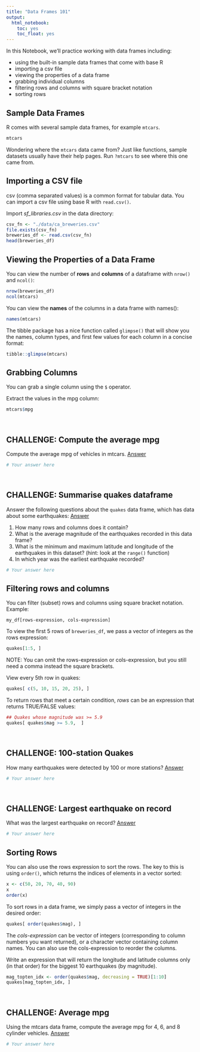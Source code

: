 ```yaml
---
title: "Data Frames 101"
output: 
  html_notebook:
    toc: yes
    toc_float: yes
---
```


In this Notebook, we'll practice working with data frames including:

- using the built-in sample data frames that come with base R 
- importing a csv file   
- viewing the properties of a data frame  
- grabbing individual columns  
- filtering rows and columns with square bracket notation  
- sorting rows  

## Sample Data Frames

R comes with several sample data frames, for example `mtcars`.

```r
mtcars
```

Wondering where the `mtcars` data came from? Just like functions, sample datasets usually have their help pages. Run `?mtcars` to see where this one came from.

## Importing a CSV file

csv (comma separated values) is a common format for tabular data. You can import a csv file using base R with  `read.csv()`. 

Import *sf_libraries.csv* in the data directory:  

```r
csv_fn <- "./data/ca_breweries.csv"
file.exists(csv_fn)
breweries_df <- read.csv(csv_fn)
head(breweries_df)
```

## Viewing the Properties of a Data Frame

You can view the number of **rows** and **columns** of a dataframe with `nrow()` and `ncol()`:

```r
nrow(breweries_df)
ncol(mtcars)
```
You can view the **names** of the columns in a data frame with names():

```r
names(mtcars)
```

The tibble package has a nice function called `glimpse()` that will show you the names, column types, and first few values for each column in a concise format:

```r
tibble::glimpse(mtcars)
```

## Grabbing Columns

You can grab a single column using the `$` operator. 

Extract the values in the mpg column:

```r
mtcars$mpg
```

\

## CHALLENGE: Compute the average mpg

Compute the average mpg of vehicles in mtcars. [Answer](http://bit.ly/310o8bW)

```r
# Your answer here

```

\

## CHALLENGE: Summarise quakes dataframe

Answer the following questions about the `quakes` data frame, which has data about some earthquakes: [Answer](http://bit.ly/3eUoyIV)

1) How many rows and columns does it contain?  
2) What is the average magnitude of the earthquakes recorded in this data frame?  
3) What is the minimum and maximum latitude and longitude of the earthquakes in this dataset? (hint: look at the `range()` function)  
4) In which year was the earliest earthquake recorded?  

```r
# Your answer here

```

## Filtering rows and columns

You can filter (subset) rows and columns using square bracket notation. Example:

`my_df[rows-expression, cols-expression]`

To view the first 5 rows of `breweries_df`, we pass a vector of integers as the rows expression:

```r
quakes[1:5, ]
```

NOTE: You can omit the rows-expression or cols-expression, but you still need a comma instead the square brackets.

View every 5th row in quakes:

```r
quakes[ c(5, 10, 15, 20, 25), ]
```

To return rows that meet a certain condition, *rows* can be an expression that returns TRUE/FALSE values:

```r
## Quakes whose magnitude was >= 5.9
quakes[ quakes$mag >= 5.9,  ]
```

\

## CHALLENGE: 100-station Quakes

How many earthquakes were detected by 100 or more stations? [Answer](http://bit.ly/3s51wTq)

```r
# Your answer here

```

\

## CHALLENGE: Largest earthquake on record

What was the largest earthquake on record? [Answer](http://bit.ly/391H7Hs)

```r
# Your answer here


```

## Sorting Rows

You can also use the rows expression to sort the rows. The key to this is using `order()`, which returns the indices of elements in a vector sorted:

```r
x <- c(50, 20, 70, 40, 90)
x
order(x)
```

To sort rows in a data frame, we simply pass a vector of integers in the desired order:

```r
quakes[ order(quakes$mag), ]
```


The *cols-expression* can be vector of integers (corresponding to column numbers you want returned), or a character vector containing column names. You can also use the cols-expression to reorder the columns.

Write an expression that will return the longitude and latitude columns only (in that order) for the biggest 10 earthquakes (by magnitude).

```r
mag_topten_idx <- order(quakes$mag, decreasing = TRUE)[1:10]
quakes[mag_topten_idx, ]
```

\

## CHALLENGE: Average mpg

Using the mtcars data frame, compute the average mpg for 4, 6, and 8 cylinder vehicles. [Answer](http://bit.ly/3s6meSL)

```r
# Your answer here

```



